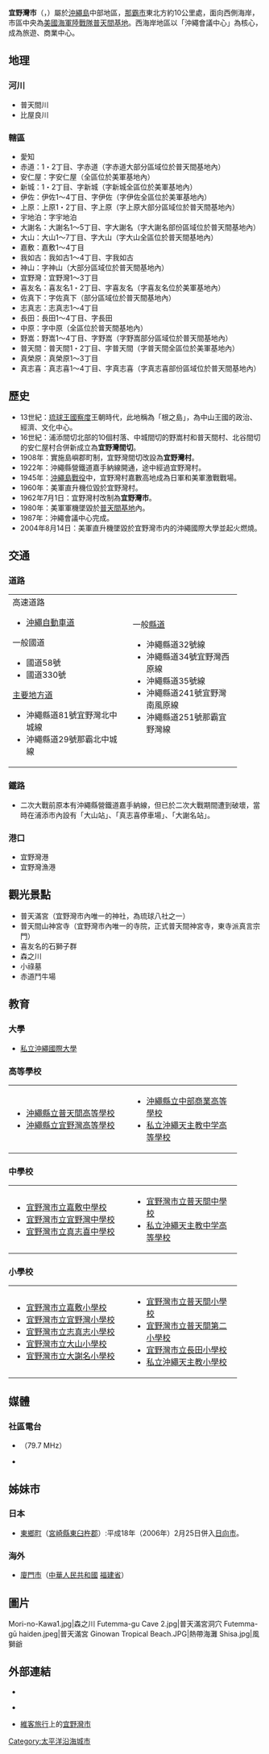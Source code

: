 {{日本都市
| 自治體名=宜野灣市
| 圖像 = [[File:Torii_of_Futemma_Shrine.JPG|240px]]
| 圖像說明 =[[普天滿宮|普天滿宮]]（[[琉球八社|琉球八社]]之一）{{Infobox mapframe|frame-width=240|zoom=11}}
| 市章=[[File:Emblem_of_Ginowan_City.jpg|100px]]
| 日文原名=宜野湾市
| 平假名=ぎのわんし
| 羅馬字拼音=Ginowan-shi
| 都道府縣=沖繩縣
| 支廳=
| 編號=47205-1
| 面積=19.80
| 邊界未定=
| 人口=98,952人
| 統計時間=2021年10月1日
| 自治體=[[浦添市|浦添市]]、[[北谷町|北谷町]]、[[北中城村|北中城村]]、[[中城村|中城村]]、[[西原町|西原町]]
| 樹=[[琉球黑檀|琉球黑檀]]
| 花=[[菊花|菊花]]
| 其他象徵物=市花木
| 其他象徵=[[仙丹花|仙丹花]]
| 郵遞區號=901-2710
| 市長=松川正則
| 卸任日期=2022年9月30日
| 所在地=宜野灣市野嵩一丁目1番1號<br><center>[[File:Ginowan_City_Hall.jpg|170px]]</center>
| 電話號碼=98-893-4411
| 外部連結=http://www.city.ginowan.okinawa.jp/
| 地圖=[[File:Ginowan_in_Okinawa_Map.gif|200px]]
| 註記=人口：[http://www.city.ginowan.okinawa.jp/ 宜野灣市官方網站]
}}
'''宜野灣市'''（{{jpn|j=宜野湾市|hg=ぎのわんし|rm=Ginowan shi|f=y}}，{{ryu|r=宜野湾|kn=ジノーン|rm=Zinoon}}）屬於[[沖繩島|沖繩島]]中部地區，[[那霸市|那霸市]]東北方約10公里處，面向西側海岸，市區中央為[[美國海軍陸戰隊|美國海軍陸戰隊]][[普天間基地|普天間基地]]。西海岸地區以「沖繩會議中心」為核心，成為旅遊、商業中心。

==地理==
===河川===
*普天間川　 
*比屋良川 

===轄區===
*愛知
*赤道：1・2丁目、字赤道（字赤道大部分區域位於普天間基地內）
*安仁屋：字安仁屋（全區位於美軍基地內）
*新城：1・2丁目、字新城（字新城全區位於美軍基地內）
*伊佐：伊佐1～4丁目、字伊佐（字伊佐全區位於美軍基地內）
*上原：上原1・2丁目、字上原（字上原大部分區域位於普天間基地內）
*宇地泊：字宇地泊
*大謝名：大謝名1～5丁目、字大謝名（字大謝名部份區域位於普天間基地內）
*大山：大山1～7丁目、字大山（字大山全區位於普天間基地內）
*嘉敷：嘉敷1～4丁目
*我如古：我如古1～4丁目、字我如古
*神山：字神山（大部分區域位於普天間基地內）
*宜野灣：宜野灣1～3丁目
*喜友名：喜友名1・2丁目、字喜友名（字喜友名位於美軍基地內）
*佐真下：字佐真下（部分區域位於普天間基地內）
*志真志：志真志1～4丁目
*長田：長田1～4丁目、字長田
*中原：字中原（全區位於普天間基地內）
*野嵩：野嵩1～4丁目、字野嵩（字野嵩部分區域位於普天間基地內）
*普天間：普天間1・2丁目、字普天間（字普天間全區位於美軍基地內）
*真榮原：真榮原1～3丁目
*真志喜：真志喜1～4丁目、字真志喜（字真志喜部份區域位於普天間基地內）

==歷史==
*13世紀：[[琉球王國|琉球王國]][[察度|察度]]王朝時代，此地稱為「根之島」，為中山王國的政治、經濟、文化中心。
*16世紀：浦添間切北部的10個村落、中城間切的野嵩村和普天間村、北谷間切的安仁屋村合併新成立為'''宜野灣間切'''。
*1908年：實施島嶼郡町制，宜野灣間切改設為'''宜野灣村'''。 
*1922年：沖繩縣營鐵道嘉手納線開通，途中經過宜野灣村。
*1945年：[[沖繩島戰役|沖繩島戰役]]中，宜野灣村嘉數高地成為日軍和美軍激戰戰場。
*1960年：美軍直升機位毀於宜野灣村。
*1962年7月1日：宜野灣村改制為'''宜野灣市'''。
*1980年：美軍軍機墜毀於[[普天間基地|普天間基地]]內。
*1987年：沖繩會議中心完成。
*2004年8月14日：美軍直升機墜毀於宜野灣市内的沖繩國際大學並起火燃燒。

==交通==
===道路===

{| width="90%"
|-----
| valign="top" width="50%" |
;高速道路
*[[沖繩自動車道|沖繩自動車道]]
;一般國道
*國道58號
*國道330號
;[[主要地方道|主要地方道]]
*沖繩縣道81號宜野灣北中城線
*沖繩縣道29號那霸北中城線
| valign="top" |
;一般[[都道府縣道|縣道]]
*沖繩縣道32號線
*沖繩縣道34號宜野灣西原線
*沖繩縣道35號線
*沖繩縣道241號宜野灣南風原線
*沖繩縣道251號那霸宜野灣線
|}

===鐵路===
*二次大戰前原本有沖繩縣營鐵道嘉手納線，但已於二次大戰期間遭到破壞，當時在浦添市內設有「大山站」、「真志喜停車場」、「大謝名站」。

===港口===
*宜野灣港
*宜野灣漁港

==觀光景點==
*普天滿宮（宜野灣市內唯一的神社，為琉球八社之一）
*普天間山神宮寺（宜野灣市內唯一的寺院，正式普天間神宮寺，東寺派真言宗門）
*喜友名的石獅子群
*森之川
*小祿墓
*赤道鬥牛場

==教育==
=== 大學 ===
*[http://www.okiu.ac.jp/ 私立沖繩國際大學]{{Wayback|url=http://www.okiu.ac.jp/ |date=20190401100610 }}

=== 高等學校 ===

{| width="90%"
|-----
| valign="top" width="50%" |
*[http://www.futenma-h.open.ed.jp/ 沖繩縣立普天間高等學校]{{Wayback|url=http://www.futenma-h.open.ed.jp/ |date=20070122120123 }}
*[http://www.ginowan-h.open.ed.jp/ 沖繩縣立宜野灣高等學校]{{Wayback|url=http://www.ginowan-h.open.ed.jp/ |date=20060702080507 }}
| valign="top" |
*[http://www.chubu-ch.open.ed.jp/ 沖繩縣立中部商業高等學校]{{Wayback|url=http://www.chubu-ch.open.ed.jp/ |date=20070120111647 }}
*[http://catholic-okinawa.ed.jp/ 私立沖繩天主教中学高等學校]{{Wayback|url=http://catholic-okinawa.ed.jp/ |date=20061020180328 }}
|}

=== 中學校 ===

{| width="90%"
|-----
| valign="top" width="50%" |
*[https://web.archive.org/web/20061127083051/http://www.ginowan-okn.ed.jp/~hpkakazu-j/ 宜野灣市立嘉敷中學校]
*[https://web.archive.org/web/20061016184055/http://www.ginowan-okn.ed.jp/~hpginowan-j/ 宜野灣市立宜野灣中學校]
*[https://web.archive.org/web/20061017030923/http://www.ginowan-okn.ed.jp/~hpmashiki-j/ 宜野灣市立真志喜中學校]
| valign="top" |
*[https://web.archive.org/web/20061017030835/http://www.ginowan-okn.ed.jp/~hpfutenma-j/ 宜野灣市立普天間中學校]
*[http://catholic-okinawa.ed.jp/ 私立沖繩天主教中学高等學校]{{Wayback|url=http://catholic-okinawa.ed.jp/ |date=20061020180328 }}
|}

=== 小學校 ===

{| width="90%"
|-----
| valign="top" width="50%" |
*[https://web.archive.org/web/20061126081049/http://www.ginowan-okn.ed.jp/~hpkakazu-e/ 宜野灣市立嘉敷小學校]
*[https://web.archive.org/web/20070302165345/http://www.ginowan-okn.ed.jp/~hpginowan-e/ 宜野灣市立宜野灣小學校]
*[https://web.archive.org/web/20061126081104/http://www.ginowan-okn.ed.jp/~hpshimashi-e/ 宜野灣市立志真志小學校]
*[https://web.archive.org/web/20061016184509/http://www.ginowan-okn.ed.jp/~hpooyama-e/ 宜野灣市立大山小學校]
*[https://web.archive.org/web/20061126080905/http://www.ginowan-okn.ed.jp/~hpohjana-e/ 宜野灣市立大謝名小學校]
| valign="top" |
*[https://web.archive.org/web/20070302165404/http://www.ginowan-okn.ed.jp/~hpfutenma-e/ 宜野灣市立普天間小學校]
*[https://web.archive.org/web/20070302165211/http://www.ginowan-okn.ed.jp/~hpfutenma2-e/ 宜野灣市立普天間第二小學校]
*[https://web.archive.org/web/20070302165355/http://www.ginowan-okn.ed.jp/~hpnagata-e/ 宜野灣市立長田小學校]
*[http://catholic-okinawa.ed.jp/ 私立沖繩天主教小學校]{{Wayback|url=http://catholic-okinawa.ed.jp/ |date=20061020180328 }}
|}

==媒體==
===社區電台===
*{{link-ja|FM宜野灣|FMぎのわん}}（79.7 MHz）
*{{link-ja|宜野灣市FM|ぎのわんシティFM}}

==姊妹市==
===日本===
*[[東鄉町_(宮崎縣)|東鄉町]]（[[宮崎縣|宮崎縣]][[東臼杵郡|東臼杵郡]]）:平成18年（2006年）2月25日併入[[日向市|日向市]]。

===海外===
*{{flagicon|PRC}} [[廈門市|廈門市]]（[[中華人民共和國|中華人民共和國]] [[福建省|福建省]]）

== 圖片 ==
<gallery>
Mori-no-Kawa1.jpg|森之川
Futemma-gu Cave 2.jpg|普天滿宮洞穴
Futemma-gū haiden.jpeg|普天滿宮
Ginowan Tropical Beach.JPG|熱帶海灘
Shisa.jpg|風獅爺
</gallery>

==外部連結==
{{Commonscat|Ginowan,_Okinawa}}
* {{osmrelation-inline|4556087}}
* {{Ja}} {{official website}}
* {{ja icon}}[[維客旅行|維客旅行]]上的[http://wikitravel.org/ja/宜野湾市 宜野灣市]{{Wayback|url=http://wikitravel.org/ja/%E5%AE%9C%E9%87%8E%E6%B9%BE%E5%B8%82 |date=20190522043050 }}
{{沖繩縣}}
{{Authority control}}

[[Category:太平洋沿海城市|Category:太平洋沿海城市]]
